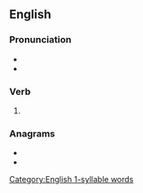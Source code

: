 ==English==

===Pronunciation===
* {{IPA|/niːdz/|lang=en}}
* {{homophones|needs|lang=en}}
{{rfap|lang=en}}

[[Category:English 1-syllable words]]

===Verb===
{{head|en|verb form}}

# {{en-third-person singular of|knead}}

===Anagrams===
* {{l|en|sandek}}
* {{l|en|snaked}}